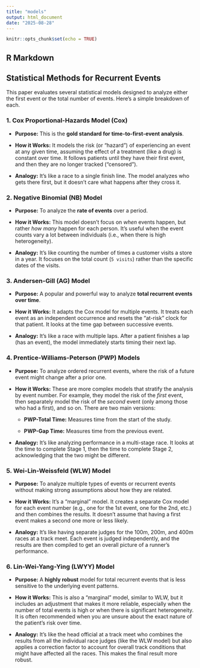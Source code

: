 ```yaml
---
title: "models"
output: html_document
date: "2025-08-28"
---
```


```r
knitr::opts_chunk$set(echo = TRUE)
```

## R Markdown

## Statistical Methods for Recurrent Events

This paper evaluates several statistical models designed to analyze either the first event or the total number of events. Here’s a simple breakdown of each.

### 1. **Cox Proportional-Hazards Model (Cox)**

-   **Purpose:** This is the **gold standard for time-to-first-event analysis**.

-   **How it Works:** It models the risk (or "hazard") of experiencing an event at any given time, assuming the effect of a treatment (like a drug) is constant over time. It follows patients until they have their first event, and then they are no longer tracked ("censored").

-   **Analogy:** It’s like a race to a single finish line. The model analyzes who gets there first, but it doesn't care what happens after they cross it.

### 2. **Negative Binomial (NB) Model**

-   **Purpose:** To analyze the **rate of events** over a period.

-   **How it Works:** This model doesn't focus on *when* events happen, but rather *how many* happen for each person. It's useful when the event counts vary a lot between individuals (i.e., when there is high heterogeneity).

-   **Analogy:** It’s like counting the number of times a customer visits a store in a year. It focuses on the total count (`5 visits`) rather than the specific dates of the visits.

### 3. **Andersen-Gill (AG) Model**

-   **Purpose:** A popular and powerful way to analyze **total recurrent events over time**.

-   **How it Works:** It adapts the Cox model for multiple events. It treats each event as an independent occurrence and resets the "at-risk" clock for that patient. It looks at the time gap between successive events.

-   **Analogy:** It’s like a race with multiple laps. After a patient finishes a lap (has an event), the model immediately starts timing their next lap.

### 4. **Prentice-Williams-Peterson (PWP) Models**

-   **Purpose:** To analyze ordered recurrent events, where the risk of a future event might change after a prior one.

-   **How it Works:** These are more complex models that stratify the analysis by event number. For example, they model the risk of the *first* event, then separately model the risk of the *second* event (only among those who had a first), and so on. There are two main versions:

    -   **PWP-Total Time:** Measures time from the start of the study.

    -   **PWP-Gap Time:** Measures time from the previous event.

-   **Analogy:** It’s like analyzing performance in a multi-stage race. It looks at the time to complete Stage 1, then the time to complete Stage 2, acknowledging that the two might be different.

### 5. **Wei-Lin-Weissfeld (WLW) Model**

-   **Purpose:** To analyze multiple types of events or recurrent events without making strong assumptions about how they are related.

-   **How it Works:** It's a "marginal" model. It creates a separate Cox model for each event number (e.g., one for the 1st event, one for the 2nd, etc.) and then combines the results. It doesn't assume that having a first event makes a second one more or less likely.

-   **Analogy:** It's like having separate judges for the 100m, 200m, and 400m races at a track meet. Each event is judged independently, and the results are then compiled to get an overall picture of a runner's performance.

### 6. **Lin-Wei-Yang-Ying (LWYY) Model**

-   **Purpose:** A **highly robust** model for total recurrent events that is less sensitive to the underlying event patterns.

-   **How it Works:** This is also a "marginal" model, similar to WLW, but it includes an adjustment that makes it more reliable, especially when the number of total events is high or when there is significant heterogeneity. It is often recommended when you are unsure about the exact nature of the patient's risk over time.

-   **Analogy:** It’s like the head official at a track meet who combines the results from all the individual race judges (like the WLW model) but also applies a correction factor to account for overall track conditions that might have affected all the races. This makes the final result more robust.
